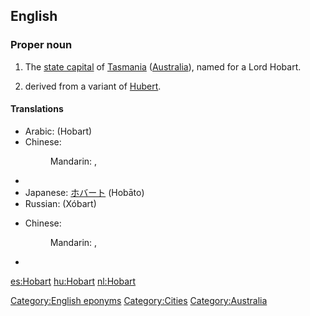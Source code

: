 ==English==

===Proper noun===
{{en-proper noun}}

# The [[state capital]] of [[Tasmania]] ([[Australia]]), named for a Lord Hobart.
# {{surname|[[patronymic]] English|from=given names|dot=}} derived from a variant of [[Hubert]].

====Translations====
{{trans-top|capital of Tasmania}}
* Arabic: {{Arab|[[هوبارت]]}} (Hobart) {{m}}
* Chinese:
*: Mandarin: {{t|zh|霍巴特|tr=Huòbātè|sc=Hani}},  {{t|zh|荷巴特|tr=Hébātè|sc=Hani}}
{{trans-mid}}
* {{trreq|Finnish}}
* Japanese: [[ホバート]] (Hobāto)
* Russian: {{t|ru|Хобарт|m}} (Xóbart)
{{trans-bottom}}

{{trans-top|surname}}
* Chinese:
*: Mandarin: {{t|zh|霍巴特|tr=Huòbātè|sc=Hani}},  {{t|zh|荷巴特|tr=Hébātè|sc=Hani}}
{{trans-mid}}
* {{trreq|Finnish}}
{{trans-bottom}}

[[Category:English eponyms]]
[[Category:Cities]]
[[Category:Australia]]

[[es:Hobart]]
[[hu:Hobart]]
[[nl:Hobart]]